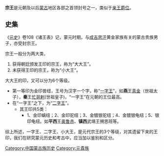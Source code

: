 '''宗王'''是元朝及以后[[蒙古|蒙古]]地区各部之首领封号之一，类似于[[亲王|亲王]][[爵位|爵位]]。

==史集==
《[[元史|元史]]》卷108《诸王表》记，蒙元时期，与[[成吉思汗|成吉思汗]]黄金家族有关的蒙古贵族男子，亦受封宗王。

宗王一般分为两大类，
#获得朝廷颁发王印的宗王，称为“大大王”。
#未获得王印的宗王，称为“小大王”。     

大大王的印，又可以分为6个等级。
*第一等印为金印兽纽，王号为汉字一个字，称“[[一字王|一字王]]”，如'''燕'''王[[真金|真金]]（世祖太子），'''秦'''王[[忙哥剌|忙哥剌]](世祖皇子)，“一字王”在元朝的王位最高。
*在“一字王”之下，为“[[二字王|二字王]]”。
**其王印共5类：
***1、金印螭纽；2、金印驼纽；3、金镀银驼纽；4、金镀银龟纽；5、银印龟纽。如'''平西'''王[[奥鲁赤|奥鲁赤]]、'''镇西'''武靖王搠思班等。

综上所述，一字王、二字王、小大王，是元代宗王的3个等级，对其遗留下来的王印，我们在研究蒙元历史和考古中，应当加以鉴别和区分。

[[Category:中国蒙古族历史|Category:中国蒙古族历史]]
[[Category:元貴族|Category:元貴族]]